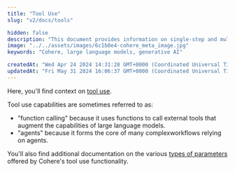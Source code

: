 ```yaml
---
title: "Tool Use"
slug: "v2/docs/tools"

hidden: false 
description: "This document provides information on single-step and multi-step tool use, including their definitions and applications in workflows. It also includes details on parameters offered by Cohere's tool use functionality and guidance on when to use single-step versus multi-step capabilities."
image: "../../assets/images/6c1b0e4-cohere_meta_image.jpg"  
keywords: "Cohere, large language models, generative AI"

createdAt: "Wed Apr 24 2024 14:31:28 GMT+0000 (Coordinated Universal Time)"
updatedAt: "Fri May 31 2024 16:06:37 GMT+0000 (Coordinated Universal Time)"
---
```

Here, you'll find context on [tool use](v2/docs/tool-use).

Tool use capabilities are sometimes referred to as:
 - "function calling" because it uses functions to call external tools that augment the capabilities of large language models.
 - "agents" because it forms the core of many complexworkflows relying on agents. 

You'll also find additional documentation on the various [types of parameters](v2docs/parameter-types-in-tool-use) offered by Cohere's tool use functionality.
